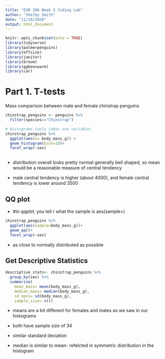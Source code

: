 ```yaml
---
title: "ESM 206 Week 5 Coding Lab"
author: "Shelby Smith"
date: "11/10/2020"
output: html_document
---
```


```r
knitr::opts_chunk$set(echo = TRUE)
library(tidyverse)
library(palmerpenguins)
library(effsize)
library(janitor)
library(broom)
library(ggbeeswarm)
library(car)
```

# Part 1. T-tests 

Mass comparison between male and female chinstrap penguins

```r
chinstrap_penguins <- penguins %>% 
  filter(species=="Chinstrap")

# Histograms (only takes one variable)
chinstrap_penguins %>% 
  ggplot(aes(x= body_mass_g)) +
  geom_histogram(bins=10)+
  facet_wrap(~sex)
  
```

- distribution overall looks pretty normal generally bell shaped, so mean would be a reasonable measure of central tendency

- male central tendency is higher (about 4000), and female central tendency is lower around 3500

## QQ plot

- #in qqplot, you tell r what the sample is aes(sample=)
```r
chinstrap_penguins %>% 
  ggplot(aes(sample=body_mass_g))+
  geom_qq()+
  facet_wrap(~sex)
```

- as close to normally distributed as possible 



## Get Descriptive Statistics

```r
descriptive_stats<- chinstrap_penguins %>% 
  group_by(sex) %>% 
  summarise(
    mean_mass= mean(body_mass_g),
    median_mass= median(body_mass_g),
    sd_mass= sd(body_mass_g),
    sample_size= n())
```

- means are a bit different for females and males as we saw in our histograms

- both have sample size of 34

- similar standard deviation

- median is similar to mean- refelcted in symmetric distribution in the histogram